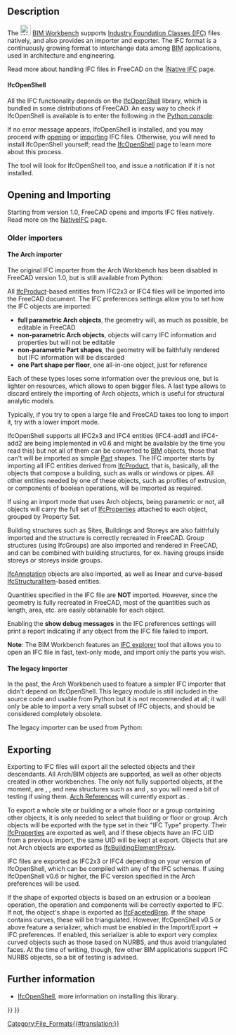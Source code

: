 <languages/>
<translate>

<!--T:20-->
{{Docnav
|[[Native_IFC|Native IFC]]
|[[Arch_DAE|DAE]]
|[[BIM_Workbench|BIM]]
|IconL=
|IconR=
|IconC=Workbench_BIM.svg
}}

</translate>
{{TOCright}}
<translate>

== Description == <!--T:49-->

<!--T:5-->
The [[File:Workbench_BIM.svg|24px]] [[BIM_Workbench|BIM Workbench]] supports [http://en.wikipedia.org/wiki/Industry_Foundation_Classes Industry Foundation Classes (IFC)] files natively, and also provides an importer and exporter. The IFC format is a continuously growing format to interchange data among [http://en.wikipedia.org/wiki/Building_Information_Modeling BIM] applications, used in architecture and engineering.

<!--T:52-->
Read more about handling IFC files in FreeCAD on the |[[Native_IFC|Native IFC]] page.

==== IfcOpenShell ==== <!--T:53-->

<!--T:6-->
All the IFC functionality depends on the [[IfcOpenShell|IfcOpenShell]] library, which is bundled in some distributions of FreeCAD. An easy way to check if IfcOpenShell is available is to enter the following in the [[Python_console|Python console]]:

</translate>
{{Code|code=
import ifcopenshell
}}
<translate>

<!--T:22-->
If no error message appears, IfcOpenShell is installed, and you may proceed with [[Std_Open|opening]] or [[Std_Import|importing]] IFC files. Otherwise, you will need to install IfcOpenShell yourself; read the [[IfcOpenShell|IfcOpenShell]] page to learn more about this process.

<!--T:23-->
{{Emphasis|Note:}} The {{Button|[[File:BIM_Setup.svg|16px]] [[BIM_Setup|BIM Setup]]}} tool will look for IfcOpenShell too, and issue a notification if it is not installed.

==Opening and Importing== <!--T:4-->

<!--T:54-->
Starting from version 1.0, FreeCAD opens and imports IFC files natively. Read more on the [[NativeIFC]] page.

=== Older importers === <!--T:55-->

==== The Arch importer ==== <!--T:56-->

<!--T:57-->
The original IFC importer from the Arch Workbench has been disabled in FreeCAD version 1.0, but is still available from Python:

</translate>
{{Code|code=
from importers import importIFC
importIFC.open("C:\\Path\\To\\My\\File.ifc")
}}
<translate>

<!--T:12-->
All [http://www.buildingsmart-tech.org/ifc/IFC4/Add1/html/schema/ifckernel/lexical/ifcproduct.htm IfcProduct]-based entities from IFC2x3 or IFC4 files will be imported into the FreeCAD document. The IFC preferences settings allow you to set how the IFC objects are imported:
* '''full parametric Arch objects''', the geometry will, as much as possible, be editable in FreeCAD
* '''non-parametric Arch objects''', objects will carry IFC information and properties but will not be editable
* '''non-parametric Part shapes''', the geometry will be faithfully rendered but IFC information will be discarded
* '''one Part shape per floor''', one all-in-one object, just for reference

<!--T:50-->
Each of these types loses some information over the previous one, but is lighter on resources, which allows to open bigger files. A last type allows to discard entirely the importing of Arch objects, which is useful for structural analytic models. 

<!--T:41-->
Typically, if you try to open a large file and FreeCAD takes too long to import it, try with a lower import mode.

<!--T:42-->
IfcOpenShell supports all IFC2x3 and IFC4 entities (IFC4-add1 and IFC4-add2 are being implemented in v0.6 and might be available by the time you read this) but not all of them can be converted to [[BIM_Workbench|BIM]] objects, those that can't will be imported as simple [[Part_Workbench|Part]] shapes. The IFC importer starts by importing all IFC entities derived from [http://standards.buildingsmart.org/IFC/RELEASE/IFC2x3/TC1/HTML/ifckernel/lexical/ifcproduct.htm IfcProduct], that is, basically, all the objects that compose a building, such as walls or windows or pipes. All other entities needed by one of these objects, such as profiles of extrusion, or components of boolean operations, will be imported as required.

<!--T:13-->
If using an import mode that uses Arch objects, being parametric or not, all objects will carry the full set of [http://www.buildingsmart-tech.org/ifc/IFC4/Add1/html/schema/ifcpropertyresource/lexical/ifcproperty.htm IfcProperties] attached to each object, grouped by Property Set.

<!--T:43-->
Building structures such as Sites, Buildings and Storeys are also faithfully imported and the structure is correctly recreated in FreeCAD. Group structures (using IfcGroups) are also imported and rendered in FreeCAD, and can be combined with building structures, for ex. having groups inside storeys or storeys inside groups.

<!--T:14-->
[http://www.buildingsmart-tech.org/ifc/IFC4/Add1/html/schema/ifcproductextension/lexical/ifcannotation.htm IfcAnnotation] objects are also imported, as well as linear and curve-based [http://www.buildingsmart-tech.org/ifc/IFC4/Add1/html/schema/ifcstructuralanalysisdomain/lexical/ifcstructuralitem.htm IfcStructuralItem]-based entities.

<!--T:44-->
Quantities specified in the IFC file are '''NOT''' imported. However, since the geometry is fully recreated in FreeCAD, most of the quantities such as length, area, etc. are easily obtainable for each object.

<!--T:15-->
Enabling the '''show debug messages''' in the IFC preferences settings will print a report indicating if any object from the IFC file failed to import.

<!--T:45-->
'''Note''': The BIM Workbench features an [[BIM_IfcExplorer|IFC explorer]] tool that allows you to open an IFC file in fast, text-only mode, and import only the parts you wish.

==== The legacy importer ==== <!--T:58-->

<!--T:24-->
In the past, the Arch Workbench used to feature a simpler IFC importer that didn't depend on IfcOpenShell. This legacy module is still included in the source code and usable from Python but it is not recommended at all; it will only be able to import a very small subset of IFC objects, and should be considered completely obsolete.

<!--T:59-->
The legacy importer can be used from Python:

</translate>
{{Code|code=
from importers import importIFClegacy
importIFClegacy.open("C:\\Path\\To\\My\\File.ifc")
}}
<translate>

== Exporting == <!--T:9-->

<!--T:10-->
Exporting to IFC files will export all the selected objects and their descendants. All Arch/BIM objects are supported, as well as other objects created in other workbenches. The only not fully supported objects, at the moment, are {{Button|[[File:PartDesign_Body.svg|16px]] [[PartDesign_Body|PartDesign Bodies]]}}, {{Button|[[File:Std_Part.svg|16px]] [[Std_Part|Std Parts]]}}, and new structures such as {{Button|[[File:Link.svg|16px]] [[Std_LinkMake|App Links]]}} and {{Button|[[File:LinkGroup.svg|16px]] LinkGroups}}, so you will need a bit of testing if using them. [[Arch_Reference|Arch References]] will currently export as {{incode|IfcBuildingElementProxies}}.

<!--T:46-->
To export a whole site or building or a whole floor or a group containing other objects, it is only needed to select that building or floor or group. Arch objects will be exported with the type set in their "IFC Type" property. Their [http://www.buildingsmart-tech.org/ifc/IFC4/Add1/html/schema/ifcpropertyresource/lexical/ifcproperty.htm IfcProperties] are exported as well, and if these objects have an IFC UID from a previous import, the same UID will be kept at export. Objects that are not Arch objects are exported as [http://www.buildingsmart-tech.org/ifc/IFC4/Add1/html/schema/ifcsharedbldgelements/lexical/ifcbuildingelementproxy.htm IfcBuildingElementProxy].

<!--T:16-->
IFC files are exported as IFC2x3 or IFC4 depending on your version of IfcOpenShell, which can be compiled with any of the IFC schemas. If using IfcOpenShell v0.6 or higher, the IFC version specified in the Arch preferences will be used.

<!--T:17-->
If the shape of exported objects is based on an extrusion or a boolean operation, the operation and components will be correctly exported to IFC. If not, the object's shape is exported as [http://www.buildingsmart-tech.org/ifc/IFC4x1/html/schema/ifcgeometricmodelresource/lexical/ifcfacetedbrep.htm IfcFacetedBrep]. If the shape contains curves, these will be triangulated. However, IfcOpenShell v0.5 or above feature a serializer, which must be enabled in the Import/Export → IFC preferences. If enabled, this serializer is able to export very complex curved objects such as those based on NURBS, and thus avoid triangulated faces. At the time of writing, though, few other BIM applications support IFC NURBS objects, so a bit of testing is advised.

== Further information == <!--T:18-->

<!--T:51-->
* [[IfcOpenShell|IfcOpenShell]], more information on installing this library.


<!--T:19-->
{{Docnav
|[[Native_IFC|Native IFC]]
|[[Arch_DAE|DAE]]
|[[BIM_Workbench|BIM]]
|IconL=
|IconR=
|IconC=Workbench_BIM.svg
}}

</translate>
{{BIM_Tools_navi{{#translation:}}}}
{{Userdocnavi{{#translation:}}}}
[[Category:File_Formats{{#translation:}}]]